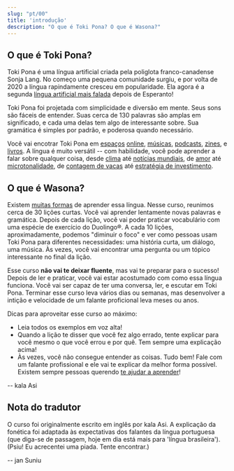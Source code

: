 ```yaml
---
slug: "pt/00"
title: 'introdução'
description: "O que é Toki Pona? O que é Wasona?"
---
```


## O que é Toki Pona?

Toki Pona é uma língua artificial criada pela poliglota franco-canadense Sonja Lang. No começo uma pequena comunidade surgiu, e por volta de 2020 a língua rapindamente cresceu em popularidade. Ela agora é a segunda [língua artificial mais falada](https://tokipona.org/conlang_communities) depois de Esperanto!

Toki Pona foi projetada com simplicidade e diversão em mente. Seus sons são fáceis de entender. Suas cerca de 130 palavras são amplas em significado, e cada uma delas tem algo de interessante sobre. Sua gramática é simples por padrão, e poderosa quando necessário.

Você vai encotrar Toki Pona em [espaços](https://discord.gg/ChC6qtVsSE) [online](https://discord.gg/6zkugJFU4x), [músicas](https://www.youtube.com/playlist?list=PLeCE5N29ioyUbj_lvYm9IdGJnE2HPacVv), [podcasts](https://www.youtube.com/playlist?list=PLjOmpMyMxd8Qs2mAXcLk817tQy_AQj09u), [zines](https://liputenpo.org/), e [livros](https://tokipona.org/). A língua é muito versátil -- com habilidade, você pode aprender a falar sobre qualquer coisa, desde [clima](https://www.youtube.com/watch?v=J4fCq1aEAxA) até [notícias mundiais](https://www.youtube.com/watch?v=ljZfGt7PDxk), de [amor](https://www.youtube.com/watch?v=rr3ufODuIts) até [microtonalidade](https://www.youtube.com/watch?v=fedFQIHREMo), de [contagem de vacas](https://www.youtube.com/watch?v=xxClPfZDn-E) até [estratégia de investimento](https://www.youtube.com/watch?v=JIOT3bRzAGI).

## O que é Wasona?

Existem [muitas formas](pt/other-courses) de aprender essa língua. Nesse curso, reunimos cerca de 30 lições curtas. Você vai aprender lentamente novas palavras e gramática. Depois de cada lição, você vai poder praticar vocabulário com uma espécie de exercício do Duolingo®. A cada 10 lições, aproximadamente, podemos "diminuir o foco" e ver como pessoas usam Toki Pona para diferentes necessidades: uma história curta, um diálogo, uma música. Às vezes, você vai encontrar uma pergunta ou um tópico interessante no final da lição.

Esse curso **não vai te deixar fluente**, mas vai te preparar para o sucesso! Depois de ler e praticar, você vai estar acostumado com como essa língua funciona. Você vai ser capaz de ter uma conversa, ler, e escutar em Toki Pona. Terminar esse curso leva vários dias ou semanas, mas desenvolver a intição e velocidade de um falante proficional leva meses ou anos.

Dicas para aproveitar esse curso ao máximo:
* Leia todos os exemplos em voz alta!
* Quando a lição te disser que você fez algo errado, tente explicar para você mesmo o que você errou e por quê. Tem sempre uma explicação acima!
* Às vezes, você não consegue entender as coisas. Tudo bem! Fale com um falante profissional e ele vai te explicar da melhor forma possível. Existem sempre pessoas querendo [te ajudar a aprender](https://discord.gg/ChC6qtVsSE)!

-- kala Asi

## Nota do tradutor

O curso foi originalmente escrito em inglês por kala Asi. A explicação da fonética foi adaptada às expectativas dos falantes da língua portuguesa (que diga-se de passagem, hoje em dia está mais para 'língua brasileira'). (Psiu! Eu acrecentei uma piada. Tente encontrar.)

-- jan Suniu
